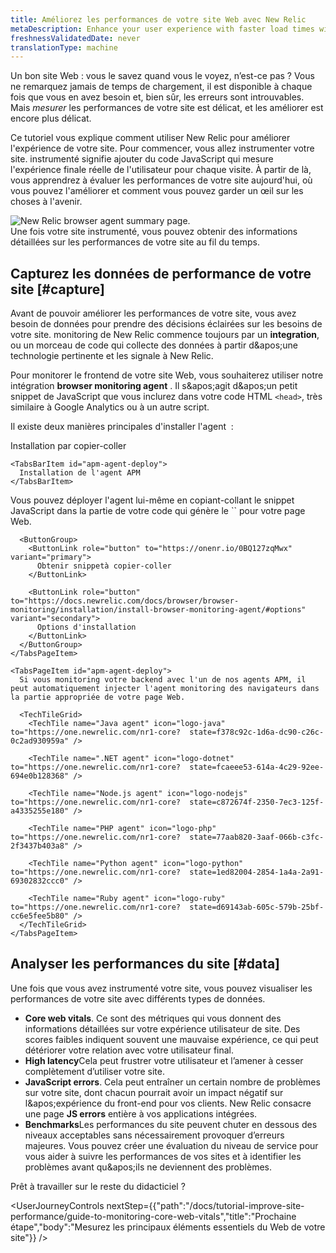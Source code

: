 ```yaml
---
title: Améliorez les performances de votre site Web avec New Relic
metaDescription: Enhance your user experience with faster load times with New Relic. This tutorial walks you through the first steps to improve your site performance.
freshnessValidatedDate: never
translationType: machine
---
```


Un bon site Web : vous le savez quand vous le voyez, n’est-ce pas ? Vous ne remarquez jamais de temps de chargement, il est disponible à chaque fois que vous en avez besoin et, bien sûr, les erreurs sont introuvables. Mais *mesurer* les performances de votre site est délicat, et les améliorer est encore plus délicat.

Ce tutoriel vous explique comment utiliser New Relic pour améliorer l'expérience de votre site. Pour commencer, vous allez instrumenter votre site. instrumenté signifie ajouter du code JavaScript qui mesure l'expérience finale réelle de l'utilisateur pour chaque visite. À partir de là, vous apprendrez à évaluer les performances de votre site aujourd'hui, où vous pouvez l'améliorer et comment vous pouvez garder un œil sur les choses à l'avenir.

<img title="Improve your site with New Relic" alt="New Relic browser agent summary page." src="/images/browser_screenshot-full_browser-summary.webp" />

<figcaption>
  Une fois votre site instrumenté, vous pouvez obtenir des informations détaillées sur les performances de votre site au fil du temps.
</figcaption>

## Capturez les données de performance de votre site [#capture]

Avant de pouvoir améliorer les performances de votre site, vous avez besoin de données pour prendre des décisions éclairées sur les besoins de votre site. monitoring de New Relic commence toujours par un <DNT>**integration**</DNT>, ou un morceau de code qui collecte des données à partir d&amp;apos;une technologie pertinente et les signale à New Relic.

Pour monitorer le frontend de votre site Web, vous souhaiterez utiliser notre intégration <DNT>**browser monitoring agent**</DNT> . Il s&amp;apos;agit d&amp;apos;un petit snippet de JavaScript que vous inclurez dans votre code HTML `<head>`, très similaire à Google Analytics ou à un autre script.

Il existe deux manières principales d'installer l'agent <InlinePopover type="browser" /> :

<Tabs>
  <TabsBar>
    <TabsBarItem id="js-snippet">
      Installation par copier-coller
    </TabsBarItem>

    <TabsBarItem id="apm-agent-deploy">
      Installation de l'agent APM
    </TabsBarItem>
  </TabsBar>

  <TabsPages>
    <TabsPageItem id="js-snippet">
      Vous pouvez déployer l'agent lui-même en copiant-collant le snippet JavaScript dans la partie de votre code qui génère le `<head>` pour votre page Web.

      <ButtonGroup>
        <ButtonLink role="button" to="https://onenr.io/0BQ127zqMwx" variant="primary">
          Obtenir snippetà copier-coller
        </ButtonLink>

        <ButtonLink role="button" to="https://docs.newrelic.com/docs/browser/browser-monitoring/installation/install-browser-monitoring-agent/#options" variant="secondary">
          Options d'installation
        </ButtonLink>
      </ButtonGroup>
    </TabsPageItem>

    <TabsPageItem id="apm-agent-deploy">
      Si vous monitoring votre backend avec l'un de nos agents APM, il peut automatiquement injecter l'agent monitoring des navigateurs dans la partie appropriée de votre page Web.

      <TechTileGrid>
        <TechTile name="Java agent" icon="logo-java" to="https://one.newrelic.com/nr1-core?  state=f378c92c-1d6a-dc90-c26c-0c2ad930959a" />

        <TechTile name=".NET agent" icon="logo-dotnet" to="https://one.newrelic.com/nr1-core?  state=fcaeee53-614a-4c29-92ee-694e0b128368" />

        <TechTile name="Node.js agent" icon="logo-nodejs" to="https://one.newrelic.com/nr1-core?  state=c872674f-2350-7ec3-125f-a4335255e180" />

        <TechTile name="PHP agent" icon="logo-php" to="https://one.newrelic.com/nr1-core?  state=77aab820-3aaf-066b-c3fc-2f3437b403a8" />

        <TechTile name="Python agent" icon="logo-python" to="https://one.newrelic.com/nr1-core?  state=1ed82004-2854-1a4a-2a91-69302832ccc0" />

        <TechTile name="Ruby agent" icon="logo-ruby" to="https://one.newrelic.com/nr1-core?  state=d69143ab-605c-579b-25bf-cc6e5fee5b80" />
      </TechTileGrid>
    </TabsPageItem>
  </TabsPages>
</Tabs>

## Analyser les performances du site [#data]

Une fois que vous avez instrumenté votre site, vous pouvez visualiser les performances de votre site avec différents types de données.

* <DNT>**Core web vitals**</DNT>. Ce sont des métriques qui vous donnent des informations détaillées sur votre expérience utilisateur de site. Des scores faibles indiquent souvent une mauvaise expérience, ce qui peut détériorer votre relation avec votre utilisateur final.
* <DNT>**High latency**</DNT>Cela peut frustrer votre utilisateur et l’amener à cesser complètement d’utiliser votre site.
* <DNT>**JavaScript errors**</DNT>. Cela peut entraîner un certain nombre de problèmes sur votre site, dont chacun pourrait avoir un impact négatif sur l&amp;apos;expérience du front-end pour vos clients. New Relic consacre une page <DNT>**JS errors**</DNT> entière à vos applications intégrées.
* <DNT>**Benchmarks**</DNT>Les performances du site peuvent chuter en dessous des niveaux acceptables sans nécessairement provoquer d’erreurs majeures. Vous pouvez créer une évaluation du niveau de service pour vous aider à suivre les performances de vos sites et à identifier les problèmes avant qu&amp;apos;ils ne deviennent des problèmes.

Prêt à travailler sur le reste du didacticiel ?

<UserJourneyControls nextStep={{"path":"/docs/tutorial-improve-site-performance/guide-to-monitoring-core-web-vitals","title":"Prochaine étape","body":"Mesurez les principaux éléments essentiels du Web de votre site"}} />
